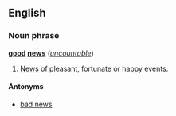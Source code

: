 ==English==
===Noun phrase===
'''[[good]] [[news]]''' (''[[uncountable]]'')

#[[News]] of pleasant, fortunate or happy events.

====Antonyms====
*[[bad news]]